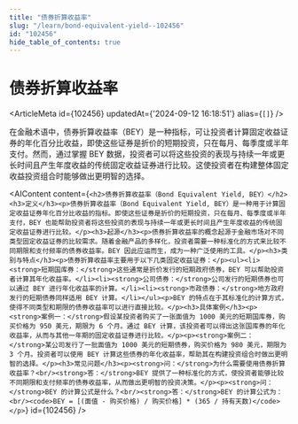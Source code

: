 ```yaml
---
title: "债券折算收益率"
slug: "/learn/bond-equivalent-yield--102456"
id: "102456"
hide_table_of_contents: true
---
```



# 债券折算收益率

<ArticleMeta id={102456} updatedAt={'2024-09-12 16:18:51'} alias={`[]`} />
<div className='border-solid border-b border-t-0 my-4 border-[var(--ifm-color-gray-300)]' />

在金融术语中，债券折算收益率（BEY）是一种指标，可让投资者计算固定收益证券的年化百分比收益，即使这些证券是折价的短期投资，只在每月、每季度或半年支付。然而，通过掌握 BEY 数据，投资者可以将这些投资的表现与持续一年或更长时间且产生年度收益的传统固定收益证券进行比较。这使投资者在构建整体固定收益投资组合时能够做出更明智的选择。

<AIContent content={`<h2>债券折算收益率（Bond Equivalent Yield, BEY）</h2><h3>定义</h3><p>债券折算收益率（Bond Equivalent Yield, BEY）是一种用于计算固定收益证券年化百分比收益的指标。即使这些证券是折价的短期投资，只在每月、每季度或半年支付，BEY 也能帮助投资者将这些投资的表现与持续一年或更长时间且产生年度收益的传统固定收益证券进行比较。</p><h3>起源</h3><p>债券折算收益率的概念起源于金融市场对不同类型固定收益证券的比较需求。随着金融产品的多样化，投资者需要一种标准化的方式来比较不同期限和支付频率的债券收益率。BEY 因此应运而生，成为一种广泛使用的工具。</p><h3>类别与特点</h3><p>债券折算收益率主要用于以下几类固定收益证券：</p><ul><li><strong>短期国库券：</strong>这些通常是折价发行的短期政府债券，BEY 可以帮助投资者计算其年化收益率。</li><li><strong>公司债券：</strong>公司发行的短期债券也可以通过 BEY 进行年化收益率的计算。</li><li><strong>市政债券：</strong>地方政府发行的短期债券同样适用 BEY 计算。</li></ul><p>BEY 的特点在于其标准化的计算方式，使得不同类型和期限的债券收益率可以进行直接比较。</p><h3>具体案例</h3><p><strong>案例一：</strong>假设某投资者购买了一张面值为 1000 美元的短期国库券，购买价格为 950 美元，期限为 6 个月。通过 BEY 计算，该投资者可以得出这张国库券的年化收益率，从而与其他一年期的固定收益证券进行比较。</p><p><strong>案例二：</strong>某公司发行了一批面值为 1000 美元的短期债券，购买价格为 980 美元，期限为 3 个月。投资者可以使用 BEY 计算这些债券的年化收益率，帮助其在构建投资组合时做出更明智的选择。</p><h3>常见问题</h3><p><strong>问：</strong>为什么需要使用债券折算收益率？<br/><strong>答：</strong>BEY 提供了一种标准化的方式，使投资者能够比较不同期限和支付频率的债券收益率，从而做出更明智的投资决策。</p><p><strong>问：</strong>BEY 的计算公式是什么？<br/><strong>答：</strong>BEY 的计算公式为：<br/><code>BEY = [(面值 - 购买价格) / 购买价格] * (365 / 持有天数)</code></p>`} id={102456} />

